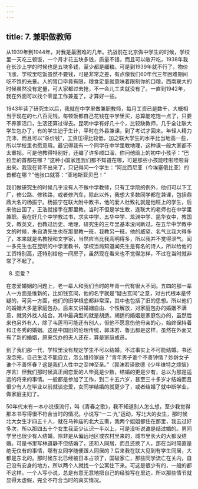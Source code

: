 ```yaml
---
---
---
```

title: 7. 兼职做教师
---




从1939年到1944年，对我是最困难的几年。抗战前在北京做中学生的时候，学校里一天吃三顿饭，一个月才花五块多钱，质量不错，而且可以敞开吃，1938年我在长沙上学的时候也是五块多钱，至少都是细粮。可是到1939年就不行了，物价飞涨，学校里吃饭虽然不要钱，可是非常之差，有点像我们60年代三年困难期间吃不饱的光景。人的胃口毕竟有限，粮食定量就意味着限制你的口粮，西南联大的时候虽然没有定量，可大家都过去抢，不一会儿工夫就没有了。一直到1942年，我在外面可以找个零星工作兼差了，才算好一些。

1943年读了研究生以后，我就在中学里做兼职教师，每月工资已是数千，大概相当于现在的七八百元钱，每顿饭都自己花钱在中学里买，总算能吃饱一点了，只要不养家活口，生活还算过得去。昆明中学有好几十个，比较缺教师，几乎全让联大学生包办了，有的学生迫于生计，平时在外县兼课，到了考试才回来。年轻人精力充沛，而且可以“杀价钱”，工资压得比较低，加之联大学生的水平比当地高一些，所以学校里也愿意用。最记得我有一个同学在中学里教地理，这种课一般大家都不太重视，可是他教得特别好，还编了许多顺口溜，你问他班上的初中小孩子：“巴拉圭的首都在哪？”这种小国家连我们都不知道在哪，可是那些小孩能哇啦哇啦背出来。我现在背不出来了，只记得问一个学生：“阿比西尼亚（今埃塞俄比亚）的首都在哪？”他张口就答：“亚地斯亚贝巴！”

我们做研究生的时候几乎没有人不做中学教师，只有工学院的例外，他们可以下工厂，修公路、修铁路，或者修汽车，除此以外，我想大多数同学都在兼课，包括鼎鼎大名的杨振宁。杨振宁在联大附中教书，他的爱人杜致礼就是他班上的学生，后来他出国了，王浩就接手在那里教。当时不但是学生教，连联大的老师也在中学里兼职。我在好几个中学教过书，求实中学、五华中学、龙渊中学、昆华女中，教国文，教英文，也教过历史、地理，研究生的三年里基本没间断过。在五华中学教中文的时候，朱自清先生也在那里教一班，我教另一班，他的威望、名气比我大得多了，本来就是名教授和文学家，当然应当比我高明得多，所以我并不觉得泄气。闻一多先生也在昆明的中学里教书，学校当局知道闻先生是有名的诗人，所以给他的工资特别高，还特别给他一间房子，虽然现在看来也不觉得怎样，不过在当时就非常了不起了。

8. 恋爱？

在恋爱婚姻的问题上，老一辈人和我们当时的年青一代有很大不同。五四的那一辈人一方面是维新的，比如钱玄同，他的名字就是“疑古玄同”之意，对古代根本是怀疑的，可另一方面，他们的旧学根底都非常深，其中也包括了旧的思想。所以他们的婚姻大多是家庭包办，后来又讲婚姻自由、个性解放，对家庭包办的婚姻不满意，就另外找人结合。其中最典型的就是胡适。胡适的婚姻是家庭包办的，虽然后来也另外有人，除了韦莲司可能还有别人，但他不愿意伤他母亲的心，始终保持着和江冬秀的婚姻。这是中国旧的伦理传统，郭沫若、鲁迅都是这样，虽然在外面又有了新的婚姻，原来包办的夫人还在，算是家庭成员。

到了我们那一代，学校里没有规定学生不可以结婚，不过事实上不可能结婚。书还没念完，自己生活不能自立，怎么维持家庭？“青年男子谁个不善钟情？妙龄女子谁个不善怀春？这是我们人性中之至神至圣。”（郭沫若译歌德《少年维特之烦恼》序言）但我们那时候真正闹恋爱的人毕竟是少数，结婚的更是少有，总以为那是遥远的将来的事情。一般都是参加了工作，到二十五六岁，甚至三十多岁才结婚而且很少有人在毕业以前就谈恋爱，女同学结婚的就更少了，或者结婚了就中断学业，做家庭主妇了。

50年代末有一本小说很流行，叫《青春之歌》，我不知道别人怎么想，至少我觉得那本书写得很不符合当时的情况。小说写“一二·九”运动，写北大的女生，那时候北大女生才四五十人，就在马神庙的北大五斋，我两个姐姐都住在那里，我去过好多次，所以那四五十个女生我至少认识一半以上，可是没听说谁是结过婚的。男同学里也很少有人结婚，除非是从偏远地区或农村里来的，城市里长大的大都没结婚。可是书里写林道静不但结婚了，还和人同居，而且还换了人，那在当时简直是绝无仅有的事情，哪有女同学随便跟人同居的？后来我在联大见到有学生同居，大都是东北的。那时候东北已经被日本占领了，国破家亡，那些同学流亡在关内，自己没有安身的地方，所以两个人就找一个公寓住下来。可这是很少有的，一般的都不这样。一个人写小说，总是有意无意地把自己的经验写在里边，所以那些情节就显得太虚假，完全不符合当时的真实情况。